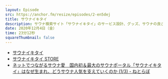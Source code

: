 ```yaml
---
layout: Episode
src: https://anchor.fm/resize/episodes/2-en5dej
title: サウナイキタイ
description: サウナ検索サイト「サウナイキタイ」のサービス設計、グッズ、サウナの良さについて話しました。
date: 2020年12月4日（金）
time: 23分12秒
squareThumbnail: false
---
```


- [サウナイキタイ](https://sauna-ikitai.com/)
- [サウナイキタイ STORE](https://sauna-ikitai.stores.jp/)
- [ネットでつながるサウナ愛　国内初＆最大のサウナポータル「サウナイキタイ」はなぜ生まれ、どうサウナ人気を支えていくのか (1/3) - ねとらぼ](https://nlab.itmedia.co.jp/nl/articles/1901/13/news003.html)
